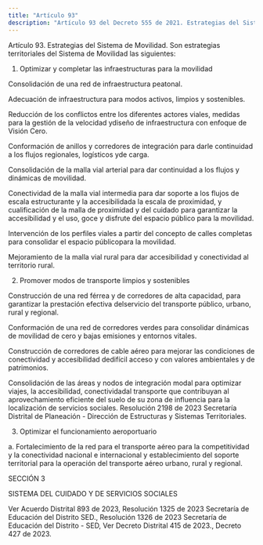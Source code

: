 ```yaml
---
title: "Artículo 93"
description: "Artículo 93 del Decreto 555 de 2021. Estrategias del Sistema de Movilidad."
---
```


Artículo 93. Estrategias del Sistema de Movilidad. Son estrategias territoriales del Sistema de Movilidad las siguientes:
 
1. Optimizar y completar las infraestructuras para la movilidad
 
Consolidación de una red de infraestructura peatonal.
 
Adecuación de infraestructura para modos activos, limpios y sostenibles.
 
Reducción de los conflictos entre los diferentes actores viales, medidas para la gestión de la velocidad ydiseño de infraestructura con enfoque de Visión Cero.
 
Conformación de anillos y corredores de integración para darle continuidad a los flujos regionales, logísticos yde carga.
 
Consolidación de la malla vial arterial para dar continuidad a los flujos y dinámicas de movilidad.
 
Conectividad de la malla vial intermedia para dar soporte a los flujos de escala estructurante y la accesibilidada la escala de proximidad, y cualificación de la malla de proximidad y del cuidado para garantizar la accesibilidad y el uso, goce y disfrute del espacio público para la movilidad.
 
Intervención de los perfiles viales a partir del concepto de calles completas para consolidar el espacio públicopara la movilidad.
 
Mejoramiento de la malla vial rural para dar accesibilidad y conectividad al territorio rural.
 
2.  Promover modos de transporte limpios y sostenibles
 
Construcción de una red férrea y de corredores de alta capacidad, para garantizar la prestación efectiva delservicio del transporte público, urbano, rural y regional.
 
Conformación de una red de corredores verdes para consolidar dinámicas de movilidad de cero y bajas emisiones y entornos vitales.
 
Construcción de corredores de cable aéreo para mejorar las condiciones de conectividad y accesibilidad dedifícil acceso y con valores ambientales y de patrimonios.
 
Consolidación de las áreas y nodos de integración modal para optimizar viajes, la accesibilidad, conectividadal transporte que contribuyan al aprovechamiento eficiente del suelo de su zona de influencia para la localización de servicios sociales.
Resolución 2198 de 2023 Secretaría Distrital de Planeación - Dirección de Estructuras y Sistemas Territoriales.
 
3. Optimizar el funcionamiento aeroportuario
 
a. Fortalecimiento de la red para el transporte aéreo para la competitividad y la conectividad nacional e internacional y establecimiento del soporte territorial para la operación del transporte aéreo urbano, rural y regional.
 
SECCIÓN 3
 
SISTEMA DEL CUIDADO Y DE SERVICIOS SOCIALES
 
Ver Acuerdo Distrital 893 de 2023, Resolución 1325 de 2023 Secretaría de Educación del Distrito SED., Resolución 1326 de 2023 Secretaría de Educación del Distrito - SED, Ver Decreto Distrital 415 de 2023., Decreto 427 de 2023.